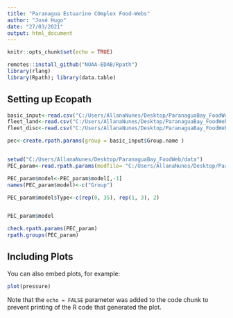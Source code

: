 ```yaml
---
title: "Paranagua Estuarine COmplex Food-Webs"
author: "José Hugo"
date: "27/03/2021"
output: html_document
---
```


```r
knitr::opts_chunk$set(echo = TRUE)

remotes::install_github("NOAA-EDAB/Rpath")
library(rlang)
library(Rpath); library(data.table)
```

## Setting up Ecopath

```r
basic_input<-read.csv("C:/Users/AllanaNunes/Desktop/ParanaguaBay_FoodWeb/data/PEC Annual-Basic input.csv")
fleet_land<-read.csv("C:/Users/AllanaNunes/Desktop/ParanaguaBay_FoodWeb/data/PEC Annual-Landings.csv")
fleet_disc<-read.csv("C:/Users/AllanaNunes/Desktop/ParanaguaBay_FoodWeb/data/PEC Annual-Discard.csv")

pec<-create.rpath.params(group = basic_input$Group.name )



```



```r
setwd("C:/Users/AllanaNunes/Desktop/ParanaguaBay_FoodWeb/data")
PEC_param<-read.rpath.params(modfile= "C:/Users/AllanaNunes/Desktop/ParanaguaBay_FoodWeb/data/PEC Annual-Basic input.csv", dietfile = "C:/Users/AllanaNunes/Desktop/ParanaguaBay_FoodWeb/data/PEC Annual-Diet composition.csv", pedfile = "C:/Users/AllanaNunes/Desktop/ParanaguaBay_FoodWeb/data/PEC Annual-Pedigree.csv" )

PEC_param$model<-PEC_param$model[,-1]
names(PEC_param$model)<-c("Group")

PEC_param$model$Type<-c(rep(0, 35), rep(1, 3), 2)


PEC_param$model

check.rpath.params(PEC_param)
rpath.groups(PEC_param)
```

## Including Plots

You can also embed plots, for example:

```r
plot(pressure)
```

Note that the `echo = FALSE` parameter was added to the code chunk to prevent printing of the R code that generated the plot.
